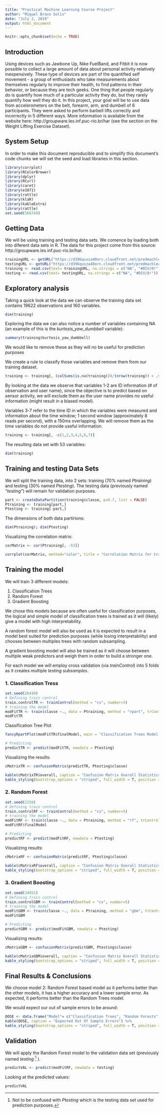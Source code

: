 ```yaml
---
title: "Practical Machine Learning Course Project"
author: "Miguel Bravo Solís"
date: "July 2, 2019"
output: html_document
---
```


```r
knitr::opts_chunk$set(echo = TRUE)
```
## Introduction
Using devices such as Jawbone Up, Nike FuelBand, and Fitbit it is now possible to collect a large amount of data about personal activity relatively inexpensively. These type of devices are part of the quantified self movement - a group of enthusiasts who take measurements about themselves regularly to improve their health, to find patterns in their behavior, or because they are tech geeks. One thing that people regularly do is quantify how much of a particular activity they do, but they rarely quantify how well they do it. In this project, your goal will be to use data from accelerometers on the belt, forearm, arm, and dumbell of 6 participants. They were asked to perform barbell lifts correctly and incorrectly in 5 different ways. More information is available from the website here: http://groupware.les.inf.puc-rio.br/har (see the section on the Weight Lifting Exercise Dataset).

## System Setup
In order to make this document reproducible and to simplify this document's code chunks we will set the seed and load libraries in this section.
```r
library(corrplot)
library(RColorBrewer)
library(dplyr)
library(RCurl)
library(caret)
library(e1071)
library(rattle)
library(klaR)
library(kableExtra)
library(rattle)
set.seed(568749)
```


## Getting Data
We will be using training and testing data sets. We comence by loading both into diferent data sets in R. 
The data for this project come from this source: http://groupware.les.inf.puc-rio.br/har.
```r
trainingURL <- getURL("https://d396qusza40orc.cloudfront.net/predmachlearn/pml-training.csv")
testingURL <- getURL("https://d396qusza40orc.cloudfront.net/predmachlearn/pml-testing.csv")
training <- read.csv(text= trainingURL, na.strings = c("NA", "#DIV/0!"))
testing <- read.csv(text= testingURL, na.strings = c("NA", "#DIV/0!"))
```

## Exploratory analysis

Taking a quick look at the data we can observe the training data set contains 19622 observations and 160 variables.
```r
dim(training)
```
Exploring the data we can also notice a number of variables containing NA (an example of this is the *kurtosis_yaw_dumbbell* variable):
```r
summary(training$kurtosis_yaw_dumbbell)
```

We would like to remove these as they will no be useful for prediction purposes

We create a rule to classify those variables and remove them from our training dataset.
```r
training <- training[, (colSums(is.na(training)))/(nrow(training)) < .95]
```

By looking at the data we observe that variables 1-2 are ID information (# of observation and user name), since the objective is to predict based on sensor activity, we will exclude them as the user name provides no useful information (might result in a biased model).

Variables 3-7 refer to the time ID in which the variables were measured and information about the time window;  1 second window (approximately 8 reads per second), with a 150ms overlapping. We will remove them as the time variables do not provide useful information.

```r
training <- training[, -c(1,2,3,4,5,6,7)]
```

The resulting data set with 53 variables: 
```r
dim(training)
```

## Training and testing Data Sets
We will split the training data, into 2 sets: training (70% named *Ptraining*) and testing (30% named *Ptesting*). The testing data (previously named *"testing"*) will remain for validation purposes.
```r
part <- createDataPartition(training$classe, p=0.7, list = FALSE)
Ptraining <- training[part,]
Ptesting <- training[-part,]
```

The dimensions of both data partirions:
```r
dim(Ptraining); dim(Ptesting)
```

Visualizing the correlation matrix:

```r
corMatrix <- cor(Ptraining[, -53])
```

```r
corrplot(corMatrix, method="color", title = "Correlation Matrix for training data set", order = "FPC", type = "upper", tl.cex = 0.5, tl.col ="black", col = brewer.pal(n = 10, name = "PiYG"), mar = c(1, 1, 1, 1))
```

## Training the model
We will train 3 different models:

1. Classification Trees
2. Random Forest
3. Gradient Boosting

We chose this models because are often useful for classification purposes, the logical and simple model of classification trees is trained as it will (likely) give a model with high interpretability.

A random forest model will also be used as it is expected to result in a model best suited for prediction purposes (while losing interpretability) and chooses between multiples trees with random subsampling.

A gradient boosting model will also be trained as it will choose between multiple weak predictors and weigh them in order to build a stronger one.

For each model we will employ cross validation (via *trainControl*) into 5 folds as it creates multiple *testing subsamples*.


### 1. Classification Tress
```r
set.seed(26430)
# Defining train control
train.controlTR <- trainControl(method = "cv", number=5)
# training the model
modFitTR <- train(classe ~., data = Ptraining, method = "rpart", trControl=train.controlTR)
modFitTR
```
Classification Tree Plot
```r
fancyRpartPlot(modFitTR$finalModel, main = "Classification Trees Model Training", sub = "For the training data set", mar = c(1, 1, 3, 1))
```

```r
# Predicting
predictTR <- predict(modFitTR, newdata = Ptesting)
```

Visualizing the results:
```r
cMatrixTR <- confusionMatrix(predictTR, Ptesting$classe)
```

```r
kable(cMatrixTR$overall, caption = "Confusion Matrix Overall Statistics - Classification Trees", col.names = c("Value")) %>%
kable_styling(bootstrap_options = "striped", full_width = T, position = "center", font_size = 11)
```


### 2. Random Forest
```r
set.seed(2156)
# Defining train control
train.controlRF <- trainControl(method = "cv", number=5)
# training the model
modFitRF <- train(classe ~., data = Ptraining, method = "rf", trControl=train.controlRF)
modFitRF$finalModel
```


```r
# Predicting
predictRF <- predict(modFitRF, newdata = Ptesting)
```
Visualizing results:

```r
cMatrixRF <- confusionMatrix(predictRF, Ptesting$classe)
```

```r
kable(cMatrixRF$overall, caption = "Confusion Matrix Overall Statistics - Random Forest", col.names = c("Value")) %>%
kable_styling(bootstrap_options = "striped", full_width = T, position = "center", font_size = 11)
```

### 3. Gradient Boosting
```r
set.seed(34951)
# Defining train control
train.controlGBM <- trainControl(method = "cv", number=5)
# training the model
modFitGBM <- train(classe ~., data = Ptraining, method = "gbm", trControl=train.controlGBM, verbose=FALSE)
modFitGBM
```

```r
# Predicting
predictGBM <- predict(modFitGBM, newdata = Ptesting)
```
Visualizing results:

```r
cMatrixGBM <- confusionMatrix(predictGBM, Ptesting$classe)
```

```r
kable(cMatrixGBM$overall, caption = "Confusion Matrix Overall Statistics - Boosting", col.names = c("Value")) %>%
kable_styling(bootstrap_options = "striped", full_width = T, position = "center", font_size = 11)
```


## Final Results & Conclusions

We choose model 2: Random Forest based model as it performs better than the other models, it has a higher accuracy and a lower sample error. As expected, it performs better than the Random Trees model. 

We would expect our out of sample errors to be around:
```r
OOSE <- data.frame("Model"= c("Classification Trees", "Random Forests", "Gradient Boosting"), "Expected Out of Sample Error" = c(1-cMatrixTR$overall[1],1-cMatrixRF$overall[1],1-cMatrixGBM$overall[1]))
kable(OOSE, caption = "Expected Out Of Sample Errors") %>%
kable_styling(bootstrap_options = "striped", full_width = T, position = "center", font_size = 12)     
```

## Validation
We will apply the Random Forest model to the validation data set (previously named *testing* [^1] ).
```r
predictVAL <- predict(modFitRF, newdata = testing)
```

Looking at the predicted values:
```r
predictVAL
```




[^1]: Not to be confused with *Ptesting* which is the testing data set used for prediction purposes.


